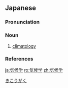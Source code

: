 {{also|氣候學|气候学}}
==Japanese==
{{wikipedia|lang=ja}}
{{ja-kanjitab|yomi=o|き|こう|がく}}

===Pronunciation===
{{ja-pron|きこうがく|acc=2|acc_ref=DJR|y=ko}}

===Noun===
{{ja-noun|きこうがく}}

# [[climatology]]

===References===
<references/>

[[Category:ja:Climatology|きこうがく]]

[[ja:気候学]]
[[ro:気候学]]
[[zh:気候学]]